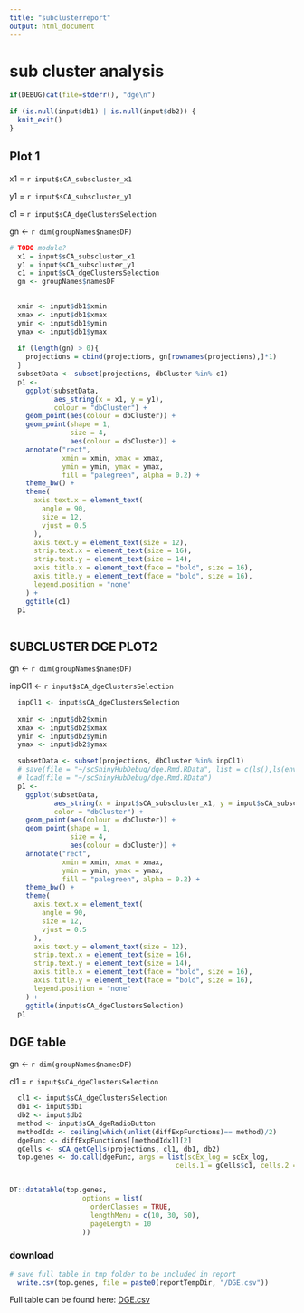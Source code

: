 ```yaml
---
title: "subclusterreport"
output: html_document
---
```


# sub cluster analysis

```r
  
if(DEBUG)cat(file=stderr(), "dge\n")

if (is.null(input$db1) | is.null(input$db2)) {
  knit_exit()
}

```


## Plot 1

  x1 = `r input$sCA_subscluster_x1`
  
  y1 = `r input$sCA_subscluster_y1`
  
  c1 = `r input$sCA_dgeClustersSelection`
  
  gn <- `r dim(groupNames$namesDF)`



```r
# TODO module?  
  x1 = input$sCA_subscluster_x1
  y1 = input$sCA_subscluster_y1
  c1 = input$sCA_dgeClustersSelection
  gn <- groupNames$namesDF

  
  xmin <- input$db1$xmin
  xmax <- input$db1$xmax
  ymin <- input$db1$ymin
  ymax <- input$db1$ymax
  
  if (length(gn) > 0){
    projections = cbind(projections, gn[rownames(projections),]*1)
  }
  subsetData <- subset(projections, dbCluster %in% c1)
  p1 <-
    ggplot(subsetData,
           aes_string(x = x1, y = y1),
           colour = "dbCluster") +
    geom_point(aes(colour = dbCluster)) +
    geom_point(shape = 1,
               size = 4,
               aes(colour = dbCluster)) +
    annotate("rect",
             xmin = xmin, xmax = xmax,
             ymin = ymin, ymax = ymax,
             fill = "palegreen", alpha = 0.2) +
    theme_bw() +
    theme(
      axis.text.x = element_text(
        angle = 90,
        size = 12,
        vjust = 0.5
      ),
      axis.text.y = element_text(size = 12),
      strip.text.x = element_text(size = 16),
      strip.text.y = element_text(size = 14),
      axis.title.x = element_text(face = "bold", size = 16),
      axis.title.y = element_text(face = "bold", size = 16),
      legend.position = "none"
    ) +
    ggtitle(c1)
  p1
  
```

## SUBCLUSTER DGE PLOT2 

  gn <- `r dim(groupNames$namesDF)`
  
  inpCl1 <- `r input$sCA_dgeClustersSelection`


```r

  inpCl1 <- input$sCA_dgeClustersSelection
  
  xmin <- input$db2$xmin
  xmax <- input$db2$xmax
  ymin <- input$db2$ymin
  ymax <- input$db2$ymax

  subsetData <- subset(projections, dbCluster %in% inpCl1)
  # save(file = "~/scShinyHubDebug/dge.Rmd.RData", list = c(ls(),ls(envir = globalenv())))
  # load(file = "~/scShinyHubDebug/dge.Rmd.RData")
  p1 <-
    ggplot(subsetData,
           aes_string(x = input$sCA_subscluster_x1, y = input$sCA_subscluster_y1),
           color = "dbCluster") +
    geom_point(aes(colour = dbCluster)) +
    geom_point(shape = 1,
               size = 4,
               aes(colour = dbCluster)) +
    annotate("rect",
             xmin = xmin, xmax = xmax,
             ymin = ymin, ymax = ymax,
             fill = "palegreen", alpha = 0.2) +
    theme_bw() +
    theme(
      axis.text.x = element_text(
        angle = 90,
        size = 12,
        vjust = 0.5
      ),
      axis.text.y = element_text(size = 12),
      strip.text.x = element_text(size = 16),
      strip.text.y = element_text(size = 14),
      axis.title.x = element_text(face = "bold", size = 16),
      axis.title.y = element_text(face = "bold", size = 16),
      legend.position = "none"
    ) +
    ggtitle(input$sCA_dgeClustersSelection)
  p1

```

## DGE table


  gn <- `r dim(groupNames$namesDF)`
  
  cl1 = `r input$sCA_dgeClustersSelection`
  
  

```r


  cl1 <- input$sCA_dgeClustersSelection
  db1 <- input$db1
  db2 <- input$db2
  method <- input$sCA_dgeRadioButton
  methodIdx <- ceiling(which(unlist(diffExpFunctions)== method)/2)
  dgeFunc <- diffExpFunctions[[methodIdx]][2]
  gCells <- sCA_getCells(projections, cl1, db1, db2)
  top.genes <- do.call(dgeFunc, args = list(scEx_log = scEx_log,
                                         cells.1 = gCells$c1, cells.2 = gCells$c2))


DT::datatable(top.genes,
                  options = list(
                    orderClasses = TRUE,
                    lengthMenu = c(10, 30, 50),
                    pageLength = 10
                  ))


```

### download

```r

# save full table in tmp folder to be included in report
  write.csv(top.genes, file = paste0(reportTempDir, "/DGE.csv"))

```


Full table can be found here: [DGE.csv](DGE.csv)

